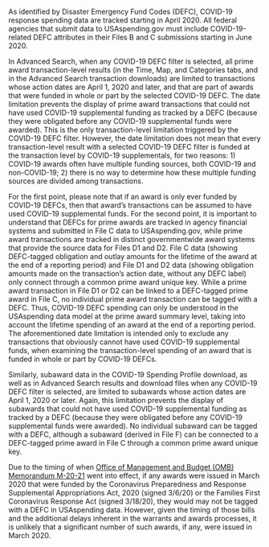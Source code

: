 As identified by Disaster Emergency Fund Codes (DEFC), COVID-19 response spending data are tracked starting in April 2020.
All federal agencies that submit data to USAspending.gov must include COVID-19-related DEFC attributes in their Files B and C
 submissions starting in June 2020.

In Advanced Search, when any COVID-19 DEFC filter is selected, all prime award transaction-level results (in the Time, Map, and Categories tabs, and in the Advanced Search transaction downloads) are limited to transactions whose action dates are April 1, 2020 and later, and that are part of awards that were funded in whole or part by the selected COVID-19 DEFC. The date limitation prevents the display of prime award transactions that could not have used COVID-19 supplemental funding as tracked by a DEFC (because they were obligated before any COVID-19 supplemental funds were awarded). This is the only transaction-level limitation triggered by the COVID-19 DEFC filter. However, the date limitation does not mean that every transaction-level result with a selected COVID-19 DEFC filter is funded at the transaction level by COVID-19 supplementals, for two reasons: 1) COVID-19 awards often have multiple funding sources, both COVID-19 and non-COVID-19; 2) there is no way to determine how these multiple funding sources are divided among transactions.

For the first point, please note that if an award is only ever funded by COVID-19 DEFCs, then that award’s transactions can be assumed to have used COVID-19 supplemental funds. For the second point, it is important to understand that DEFCs for prime awards are tracked in agency financial systems and submitted in File C data to USAspending.gov, while prime award transactions are tracked in distinct governmentwide award systems that provide the source data for Files D1 and D2. File C data (showing DEFC-tagged obligation and outlay amounts for the lifetime of the award at the end of a reporting period) and File D1 and D2 data (showing obligation amounts made on the transaction’s action date, without any DEFC label) only connect through a common prime award unique key. While a prime award transaction in File D1 or D2 can be linked to a DEFC-tagged prime award in File C, no individual prime award transaction can be tagged with a DEFC. Thus, COVID-19 DEFC spending can only be understood in the USAspending data model at the prime award summary level, taking into account the lifetime spending of an award at the end of a reporting period. The aforementioned date limitation is intended only to exclude any transactions that obviously cannot have used COVID-19 supplemental funds, when examining the transaction-level spending of an award that is funded in whole or part by COVID-19 DEFCs.

Similarly, subaward data in the COVID-19 Spending Profile download, as well as in Advanced Search results and download files when any COVID-19 DEFC filter is selected, are limited to subawards whose action dates are April 1, 2020 or later. Again, this limitation prevents the display of subawards that could not have used COVID-19 supplemental funding as tracked by a DEFC (because they were obligated before any COVID-19 supplemental funds were awarded). No individual subaward can be tagged with a DEFC, although a subaward (derived in File F) can be connected to a DEFC-tagged prime award in File C through a common prime award unique key.

Due to the timing of when
 <a target="_blank" rel="noopener noreferrer" href="https://www.whitehouse.gov/wp-content/uploads/2020/04/Implementation-Guidance-for-Supplemental-Funding-Provided-in-Response.pdf">Office of Management and Budget (OMB) Memorandum M-20-21</a>
 went into effect, if any awards were issued in March 2020 that were funded by the Coronavirus Preparedness and Response Supplemental Appropriations Act, 2020 (signed 3/6/20) or the Families First Coronavirus Response Act (signed 3/18/20), they would may not be tagged with a DEFC in USAspending data. However, given the timing of those bills and the additional delays inherent in the warrants and awards processes, it is unlikely that a significant number of such awards, if any, were issued in March 2020.